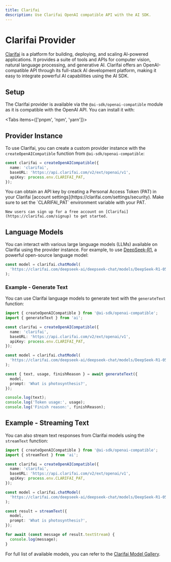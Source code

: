 ```yaml
---
title: Clarifai
description: Use Clarifai OpenAI compatible API with the AI SDK.
---
```


# Clarifai Provider

[Clarifai](https://docs.clarifai.com/getting-started/quickstart) is a platform for building, deploying, and scaling AI-powered applications. It provides a suite of tools and APIs for computer vision, natural language processing, and generative AI. Clarifai offers an OpenAI-compatible API through its full-stack AI development platform, making it easy to integrate powerful AI capabilities using the AI SDK.

## Setup

The Clarifai provider is available via the `@ai-sdk/openai-compatible` module as it is compatible with the OpenAI API. You can install it with:

<Tabs items={['pnpm', 'npm', 'yarn']}>
  <Tab>
    <Snippet text="pnpm add @ai-sdk/openai-compatible" dark />
  </Tab>
  <Tab>
    <Snippet text="npm install @ai-sdk/openai-compatible" dark />
  </Tab>
  <Tab>
    <Snippet text="yarn add @ai-sdk/openai-compatible" dark />
  </Tab>
</Tabs>

## Provider Instance

To use Clarifai, you can create a custom provider instance with the `createOpenAICompatible` function from `@ai-sdk/openai-compatible`:

```ts
const clarifai = createOpenAICompatible({
  name: 'clarifai',
  baseURL: 'https://api.clarifai.com/v2/ext/openai/v1',
  apiKey: process.env.CLARIFAI_PAT,
});
```

<Note>
    You can obtain an API key by creating a Personal Access Token (PAT) in your Clarifai [account settings](https://clarifai.com/settings/security). Make sure to set the `CLARIFAI_PAT` environment variable with your PAT.

    New users can sign up for a free account on [Clarifai](https://clarifai.com/signup) to get started.

</Note>

## Language Models

You can interact with various large language models (LLMs) available on Clarifai using the provider instance. For example, to use [DeepSeek-R1](https://clarifai.com/deepseek-ai/deepseek-chat/models/DeepSeek-R1-0528-Qwen3-8B), a powerful open-source language model:

```ts
const model = clarifai.chatModel(
  'https://clarifai.com/deepseek-ai/deepseek-chat/models/DeepSeek-R1-0528-Qwen3-8B',
);
```

### Example - Generate Text

You can use Clarifai language models to generate text with the `generateText` function:

```ts
import { createOpenAICompatible } from '@ai-sdk/openai-compatible';
import { generateText } from 'ai';

const clarifai = createOpenAICompatible({
  name: 'clarifai',
  baseURL: 'https://api.clarifai.com/v2/ext/openai/v1',
  apiKey: process.env.CLARIFAI_PAT,
});

const model = clarifai.chatModel(
  'https://clarifai.com/deepseek-ai/deepseek-chat/models/DeepSeek-R1-0528-Qwen3-8B',
);

const { text, usage, finishReason } = await generateText({
  model,
  prompt: 'What is photosynthesis?',
});

console.log(text);
console.log('Token usage:', usage);
console.log('Finish reason:', finishReason);
```

## Example - Streaming Text

You can also stream text responses from Clarifai models using the `streamText` function:

```ts
import { createOpenAICompatible } from '@ai-sdk/openai-compatible';
import { streamText } from 'ai';

const clarifai = createOpenAICompatible({
  name: 'clarifai',
  baseURL: 'https://api.clarifai.com/v2/ext/openai/v1',
  apiKey: process.env.CLARIFAI_PAT,
});

const model = clarifai.chatModel(
  'https://clarifai.com/deepseek-ai/deepseek-chat/models/DeepSeek-R1-0528-Qwen3-8B',
);

const result = streamText({
  model,
  prompt: 'What is photosynthesis?',
});

for await (const message of result.textStream) {
  console.log(message);
}
```

For full list of available models, you can refer to the [Clarifai Model Gallery](https://clarifai.com/explore).
